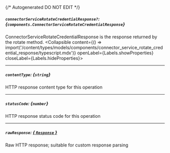 {/* Autogenerated DO NOT EDIT  */}

##### `connectorServiceRotateCredentialResponse?`: *{`components.ConnectorServiceRotateCredentialResponse`}*
ConnectorServiceRotateCredentialResponse is the response returned by the rotate method.
<Collapsible content={() => import('/content/types/models/components/connector_service_rotate_credential_response/typescript.mdx')} openLabel={Labels.showProperties} closeLabel={Labels.hideProperties}>
</Collapsible>

---
##### `contentType`: *{`string`}*
HTTP response content type for this operation

---
##### `statusCode`: *{`number`}*
HTTP response status code for this operation

---
##### `rawResponse`: [*{ `Response` }*](https://developer.mozilla.org/en-US/docs/Web/API/Response)
Raw HTTP response; suitable for custom response parsing


